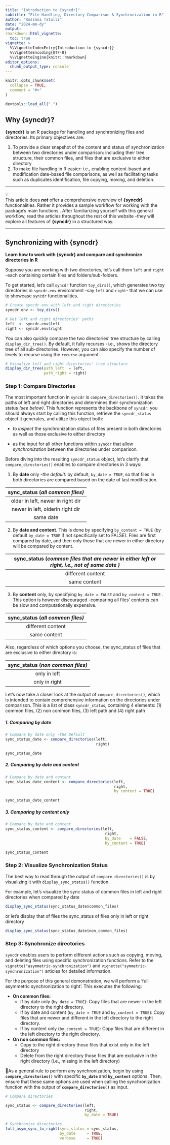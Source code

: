 ```yaml
---
title: "Introduction to {syncdr}"
subtitle: "File Handling, Directory Comparison & Synchronization in R"
author: "Rossana Tatulli"
date: "2024-mm-dy"
output: 
rmarkdown::html_vignette:
  toc: true
vignette: >
  %\VignetteIndexEntry{Introduction to {syncdr}}
  %\VignetteEncoding{UTF-8}
  %\VignetteEngine{knitr::rmarkdown}
editor_options: 
  chunk_output_type: console
---
```


```r
knitr::opts_chunk$set(
  collapse = TRUE,
  comment = "#>"
)

devtools::load_all(".")
```

## Why {syncdr}?

**{syncdr}** is an R package for handling and synchronizing files and directories. Its primary objectives are:

1.  To provide a clear snapshot of the content and status of synchronization between two directories under comparison: including their tree structure, their common files, and files that are exclusive to either directory
2.  To make file handling in R easier: i.e., enabling content-based and modification date-based file comparisons, as well as facilitating tasks such as duplicates identification, file copying, moving, and deletion.

------------------------------------------------------------------------

💡\
This article does ***not*** offer a comprehensive overview of **{syncdr}** functionalities. Rather it provides a sample workflow for working with the package's main functions . After familiarizing yourself with this general workflow, read the articles throughout the rest of this website -they will explore all features of **{syncdr}** in a structured way.

------------------------------------------------------------------------

## Synchronizing with {syncdr}

**Learn how to work with {syncdr} and compare and synchronize directories in R**

Suppose you are working with two directories, let's call them `left` and `right` -each containing certain files and folders/sub-folders.

To get started, let's call `syncdr` function `toy_dirs()`, which generates two toy directories in `syncdr.env` environment -say `left` and `right`- that we can use to showcase `syncdr` functionalities.

```r

# Create syncdr env with left and right directories
syncdr.env <- toy_dirs()

# Get left and right directories' paths 
left  <- syncdr.env$left
right <- syncdr.env$right

```

You can also quickly compare the two directories' tree structure by calling `display_dir_tree()`. By default, it fully recurses -i.e., shows the directory tree of all sub-directories. However, you can also specify the number of levels to recurse using the `recurse` argument.

```r

# Visualize left and right directories' tree structure 
display_dir_tree(path_left  = left,
                 path_right = right)

```

### Step 1: Compare Directories

The most important function in `syncdr` is `compare_directories()`. It takes the paths of left and right directories and determines their synchronization status *(see below)*. This function represents the backbone of `syncdr`: you should always start by calling this function, retrieve the `syncdr_status` object it generates, and utilize this object both:

-   to *inspect* the synchronization status of files present in both directories as well as those exclusive to either directory

-   as the input for all other functions within `syncdr` that allow *synchronization* between the directories under comparison*.*

Before diving into the resulting `syncdr_status` object, let's clarify that `compare_directories()` enables to compare directories in 3 ways:

1.  By **date** only -*the default:* by default, `by_date = TRUE`, so that files in both directories are compared based on the date of last modification.

| sync_status (*all* *common files)* |
|:----------------------------------:|
| older in left, newer in right dir  |
|  newer in left, olderin right dir  |
|             same date              |

2.  By **date and content**. This is done by specifying `by_content = TRUE` (by default `by_date = TRUE` if not specifically set to FALSE). Files are first compared by date, and then only those that are newer in either directory will be compared by content.

| sync_status (*common files that are newer in either left or right, i.e., not of same date )* |
|:--------------------------------------------------------------------------------------------:|
|                                      different content                                       |
|                                         same content                                         |

3.  By **content** only, by specifying `by_date = FALSE` and `by_content = TRUE` . This option is however discouraged -comparing all files' contents can be slow and computationally expensive.

| sync_status (*all* *common files)* |
|:----------------------------------:|
|         different content          |
|            same content            |

Also, regardless of which options you choose, the sync_status of files that are exclusive to either directory is:

| sync_status (*non* *common files)* |
|:----------------------------------:|
|            only in left            |
|           only in right            |

Let's now take a closer look at the output of `compare_directories()`, which is intended to contain comprehensive information on the directories under comparison. This is a list of class `syncdr_status`, containing 4 elements: (1) common files, (2) non common files, (3) left path and (4) right path

##### **1. Comparing by date**

```r

# Compare by date only -the Default
sync_status_date <- compare_directories(left, 
                                        right)

sync_status_date
```

##### **2. Comparing by date and content**

```r

# Compare by date and content 
sync_status_date_content <- compare_directories(left, 
                                                right,
                                                by_content = TRUE)

sync_status_date_content
```

##### **3. Comparing by content only** 

```r

# Compare by date and content 
sync_status_content <- compare_directories(left, 
                                            right,
                                            by_date    = FALSE,
                                            by_content = TRUE)

sync_status_content
```

### Step 2: Visualize Synchronization Status 

The best way to read through the output of `compare_directories()` is by visualizing it with `display_sync_status()` function.

For example, let's visualize the sync status of common files in left and right directories when compared by date

```r

display_sync_status(sync_status_date$common_files)
```

or let's display that of files the sync_status of files only in left or right directory

```r

display_sync_status(sync_status_date$non_common_files)
```

### Step 3: Synchronize directories 

`syncdr` enables users to perform different actions such as copying, moving, and deleting files using specific synchronization functions. Refer to the `vignette("asymmetric-synchronization")` and `vignette("symmetric-synchronization")` articles for detailed information.

For the purpose of this general demonstration, we will perform a 'full asymmetric synchronization to right'. This executes the following:

-   **On common files:**
    -   If by date only (`by_date = TRUE`): Copy files that are newer in the left directory to the right directory.
    -   If by date and content (`by_date = TRUE` and `by_content = TRUE`): Copy files that are newer and different in the left directory to the right directory.
    -   If by content only (`by_content = TRUE`): Copy files that are different in the left directory to the right directory.
-   **On non common files:**
    -   Copy to the right directory those files that exist only in the left directory
    -   Delete from the right directory those files that are exclusive in the right directory (i.e., missing in the left directory)

📌As a general rule to perform any synchronization, begin by using **`compare_directories()`** with specific **`by_date`** and **`by_content`** options. Then, ensure that these same options are used when calling the synchronization function with the output of **`compare_directories()`** as input.

```r

# Compare directories

sync_status <- compare_directories(left,
                                   right,
                                   by_date = TRUE)

# Synchronize directories 
full_asym_sync_to_right(sync_status = sync_status,
                        by_date     = TRUE,
                        verbose     = TRUE)

```
